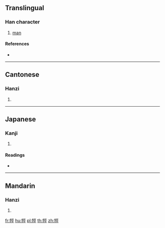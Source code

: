 {{character info/new}}
==Translingual==

===Han character===
{{Han char|rn=93|rad=牛|as=07|sn=11|four=21511|canj=HQMVM}}

# [[man]]

====References====
* {{Han ref|kx=0700.300|dkj=20023|dj=1114.090|hdz=31810.130|uh=727C|ud=29308|bh=D65E|bd=54878}}

----

==Cantonese==

===Hanzi===
{{yue-hanzi|jyut=hang1|y=hang1}}

# {{defn|lang=yue|sort=牛07}}

----

==Japanese==

===Kanji===
{{ja-kanji|grade=|rs=牛07}}

# {{defn|lang=ja|sort=牛07}}

====Readings====
* {{ja-readings|on=[[こう]] (kō), [[きょう]] (kyō), [[かん]] (kan), [[けん]] (ken)|kun=}}

----

==Mandarin==

===Hanzi===
{{cmn-hanzi|pin=[[kēng]] ([[keng1]])|wg=k'eng<sup>1</sup>}}

# {{defn|lang=cmn|sort=牛07}}

[[fr:牼]]
[[hu:牼]]
[[pl:牼]]
[[th:牼]]
[[zh:牼]]